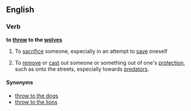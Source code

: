 ==English==

===Verb===
'''to [[throw]] to the [[wolves]]'''

# {{context|idiomatic|lang=en}} To [[sacrifice]] someone, especially in an attempt to [[save]] oneself
# {{context|idiomatic|lang=en}} To [[remove]] or [[cast]] out someone or something out of one's [[protection]], such as onto the streets, especially towards [[predators]].

====Synonyms====
* [[throw to the dogs]]
* [[throw to the lions]]